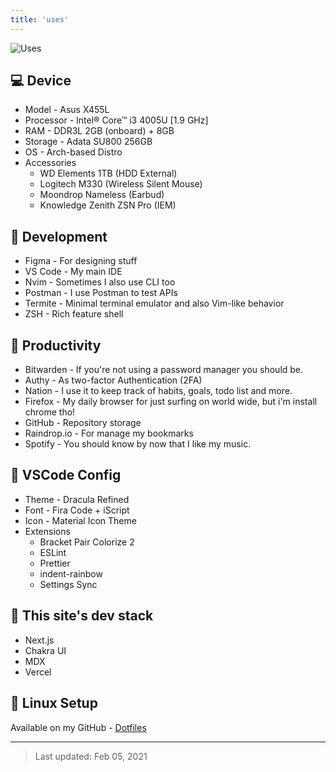 ```yaml
---
title: 'uses'
---
```


![Uses](/static/images/uses.jpg)

## 💻 Device

- Model - Asus X455L
- Processor - Intel® Core™ i3 4005U [1.9 GHz]
- RAM - DDR3L 2GB (onboard) + 8GB
- Storage - Adata SU800 256GB
- OS - Arch-based Distro
- Accessories
  - WD Elements 1TB (HDD External)
  - Logitech M330 (Wireless Silent Mouse)
  - Moondrop Nameless (Earbud)
  - Knowledge Zenith ZSN Pro (IEM)

## 📁 Development

- Figma - For designing stuff
- VS Code - My main IDE
- Nvim - Sometimes I also use CLI too
- Postman - I use Postman to test APIs
- Termite - Minimal terminal emulator and also Vim-like behavior
- ZSH - Rich feature shell

## 📝 Productivity

- Bitwarden - If you're not using a password manager you should be.
- Authy - As two-factor Authentication (2FA)
- Nation - I use it to keep track of habits, goals, todo list and more.
- Firefox - My daily browser for just surfing on world wide, but i'm install chrome tho!
- GitHub - Repository storage
- Raindrop.io - For manage my bookmarks
- Spotify - You should know by now that I like my music.

## 🚧 VSCode Config

- Theme - Dracula Refined
- Font - Fira Code + iScript
- Icon - Material Icon Theme
- Extensions
  - Bracket Pair Colorize 2
  - ESLint
  - Prettier
  - indent-rainbow
  - Settings Sync

## 🚀 This site's dev stack

- Next.js
- Chakra UI
- MDX
- Vercel

## 🐧 Linux Setup

Available on my GitHub - [Dotfiles](https://github.com/opxop/dotfiles)

---

> Last updated: Feb 05, 2021
